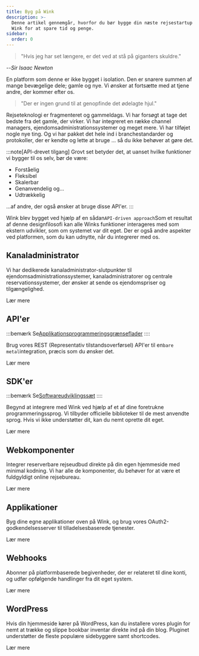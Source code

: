 ```yaml
---
title: Byg på Wink
description: >-
  Denne artikel gennemgår, hvorfor du bør bygge din næste rejsestartup oven på
  Wink for at spare tid og penge.
sidebar:
  order: 0
---
```


> "Hvis jeg har set længere, er det ved at stå på giganters skuldre."

\--*Sir Isaac Newton*

En platform som denne er ikke bygget i isolation. Den er snarere summen af ​​mange bevægelige dele; gamle og nye. Vi ønsker at fortsætte med at tjene andre, der kommer efter os.

> "Der er ingen grund til at genopfinde det ødelagte hjul."

Rejseteknologi er fragmenteret og gammeldags. Vi har forsøgt at tage det bedste fra det gamle, der virker. Vi har integreret en række channel managers, ejendomsadministrationssystemer og meget mere. Vi har tilføjet nogle nye ting. Og vi har pakket det hele ind i branchestandarder og protokoller, der er kendte og lette at bruge ... så du ikke behøver at gøre det.

:::note\[API-drevet tilgang]
Grovt set betyder det, at uanset hvilke funktioner vi bygger til os selv, bør de være:

* Forståelig
* Fleksibel
* Skalerbar
* Genanvendelig og...
* Udtrækkelig

...af andre, der også ønsker at bruge disse API'er.
:::

Wink blev bygget ved hjælp af en sådan`API-driven approach`Som et resultat af denne designfilosofi kan alle Winks funktioner interageres med som ekstern udvikler, som om systemet var dit eget. Der er også andre aspekter ved platformen, som du kan udnytte, når du integrerer med os.

## Kanaladministrator

Vi har dedikerede kanaladministrator-slutpunkter til ejendomsadministrationssystemer, kanaladministratorer og centrale reservationssystemer, der ønsker at sende os ejendomspriser og tilgængelighed.

<LinkButton href="/developers/apis/#channel-manager-api">
  Lær mere
</LinkButton>


## API'er

:::bemærk
Se[Applikationsprogrammeringsgrænseflader](https://learning.postman.com/docs/getting-started/introduction/)
::::

Brug vores REST (Representativ tilstandsoverførsel) API'er til en`bare metal`integration, præcis som du ønsker det.

<LinkButton href="/developers/apis">
  Lær mere
</LinkButton>


## SDK'er

:::bemærk
Se[Softwareudviklingssæt](https://en.wikipedia.org/wiki/Software_development_kit)
::::

Begynd at integrere med Wink ved hjælp af et af dine foretrukne programmeringssprog. Vi tilbyder officielle biblioteker til de mest anvendte sprog. Hvis vi ikke understøtter dit, kan du nemt oprette dit eget.

<LinkButton href="/developers/sdks">
  Lær mere
</LinkButton>


## Webkomponenter

Integrer reserverbare rejseudbud direkte på din egen hjemmeside med minimal kodning. Vi har alle de komponenter, du behøver for at være et fuldgyldigt online rejsebureau.

<LinkButton href="/developers/web-components">
  Lær mere
</LinkButton>


## Applikationer

Byg dine egne applikationer oven på Wink, og brug vores OAuth2-godkendelsesserver til tilladelsesbaserede tjenester.

<LinkButton href="/developers/applications">
  Lær mere
</LinkButton>


## Webhooks

Abonner på platformbaserede begivenheder, der er relateret til dine konti, og udfør opfølgende handlinger fra dit eget system.

<LinkButton href="/developers/webhooks">
  Lær mere
</LinkButton>


## WordPress

Hvis din hjemmeside kører på WordPress, kan du installere vores plugin for nemt at trække og slippe bookbar inventar direkte ind på din blog. Pluginet understøtter de fleste populære sidebyggere samt shortcodes.

<LinkButton href="/developers/webhooks">
  Lær mere
</LinkButton>

